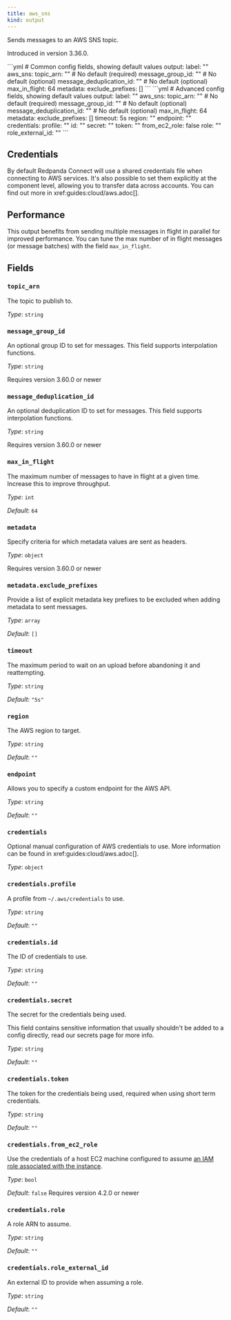 ```yaml
---
title: aws_sns
kind: output
---
```


Sends messages to an AWS SNS topic.

Introduced in version 3.36.0.


<Tabs>
<TabItem label="Common">
```yml
# Common config fields, showing default values
output:
  label: ""
  aws_sns:
    topic_arn: "" # No default (required)
    message_group_id: "" # No default (optional)
    message_deduplication_id: "" # No default (optional)
    max_in_flight: 64
    metadata:
      exclude_prefixes: []
```
</TabItem>
<TabItem label="Advanced">
```yml
# Advanced config fields, showing default values
output:
  label: ""
  aws_sns:
    topic_arn: "" # No default (required)
    message_group_id: "" # No default (optional)
    message_deduplication_id: "" # No default (optional)
    max_in_flight: 64
    metadata:
      exclude_prefixes: []
    timeout: 5s
    region: ""
    endpoint: ""
    credentials:
      profile: ""
      id: ""
      secret: ""
      token: ""
      from_ec2_role: false
      role: ""
      role_external_id: ""
```
</TabItem>
</Tabs>

## Credentials

By default Redpanda Connect will use a shared credentials file when connecting to AWS services. It's also possible to set them explicitly at the component level, allowing you to transfer data across accounts. You can find out more in xref:guides:cloud/aws.adoc[].

## Performance

This output benefits from sending multiple messages in flight in parallel for improved performance. You can tune the max number of in flight messages (or message batches) with the field `max_in_flight`.

## Fields

### `topic_arn`

The topic to publish to.


*Type*: `string`


### `message_group_id`

An optional group ID to set for messages.
This field supports interpolation functions.


*Type*: `string`

Requires version 3.60.0 or newer

### `message_deduplication_id`

An optional deduplication ID to set for messages.
This field supports interpolation functions.


*Type*: `string`

Requires version 3.60.0 or newer

### `max_in_flight`

The maximum number of messages to have in flight at a given time. Increase this to improve throughput.


*Type*: `int`

*Default*: `64`

### `metadata`

Specify criteria for which metadata values are sent as headers.


*Type*: `object`

Requires version 3.60.0 or newer

### `metadata.exclude_prefixes`

Provide a list of explicit metadata key prefixes to be excluded when adding metadata to sent messages.


*Type*: `array`

*Default*: `[]`

### `timeout`

The maximum period to wait on an upload before abandoning it and reattempting.


*Type*: `string`

*Default*: `"5s"`

### `region`

The AWS region to target.


*Type*: `string`

*Default*: `""`

### `endpoint`

Allows you to specify a custom endpoint for the AWS API.


*Type*: `string`

*Default*: `""`

### `credentials`

Optional manual configuration of AWS credentials to use. More information can be found in xref:guides:cloud/aws.adoc[].


*Type*: `object`


### `credentials.profile`

A profile from `~/.aws/credentials` to use.


*Type*: `string`

*Default*: `""`

### `credentials.id`

The ID of credentials to use.


*Type*: `string`

*Default*: `""`

### `credentials.secret`

The secret for the credentials being used.
<Aside type="caution" title="Sensitive Information">
	This field contains sensitive information that usually shouldn't be added to a config directly, read our secrets page for more info.
</Aside>



*Type*: `string`

*Default*: `""`

### `credentials.token`

The token for the credentials being used, required when using short term credentials.


*Type*: `string`

*Default*: `""`

### `credentials.from_ec2_role`

Use the credentials of a host EC2 machine configured to assume [an IAM role associated with the instance](https://docs.aws.amazon.com/IAM/latest/UserGuide/id_roles_use_switch-role-ec2.html).


*Type*: `bool`

*Default*: `false`
Requires version 4.2.0 or newer

### `credentials.role`

A role ARN to assume.


*Type*: `string`

*Default*: `""`

### `credentials.role_external_id`

An external ID to provide when assuming a role.


*Type*: `string`

*Default*: `""`


